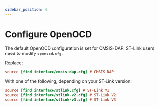 ```yaml
---
sidebar_position: 6
---
```


# Configure OpenOCD
The default OpenOCD configuration is set for CMSIS-DAP. ST-Link users need to modify `openocd.cfg`.

Replace:
```cfg
source [find interface/cmsis-dap.cfg] # CMSIS-DAP
```
With one of the following, depending on your ST-Link version:
```cfg
source [find interface/stlink.cfg] # ST-Link V1
source [find interface/stlink-v2.cfg] # ST-Link V2
source [find interface/stlink-v3.cfg] # ST-Link V3
```